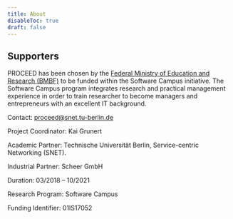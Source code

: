 ```yaml
---
title: About
disableToc: true
draft: false
---
```


## Supporters

PROCEED has been chosen by the [Federal Ministry of Education and Research (BMBF)](http://www.bmbf.de/) to be funded within the Software Campus initiative. 
The Software Campus program integrates research and practical management experience in order to train researcher  to become managers and entrepreneurs with an excellent IT background.

Contact: [proceed@snet.tu-berlin.de](mailto:proceed@snet.tu-berlin.de)

Project Coordinator: Kai Grunert

Academic Partner: Technische Universität Berlin, Service-centric Networking (SNET).

Industrial Partner: Scheer GmbH

Duration: 03/2018 – 10/2021

Research Program: Software Campus

Funding Identifier: 01IS17052

